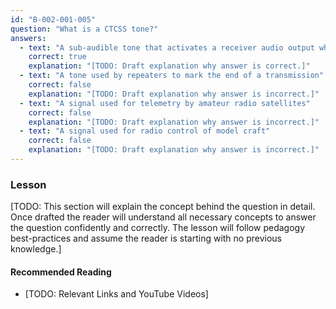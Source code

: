 ```yaml
---
id: "B-002-001-005"
question: "What is a CTCSS tone?"
answers:
  - text: "A sub-audible tone that activates a receiver audio output when present"
    correct: true
    explanation: "[TODO: Draft explanation why answer is correct.]"
  - text: "A tone used by repeaters to mark the end of a transmission"
    correct: false
    explanation: "[TODO: Draft explanation why answer is incorrect.]"
  - text: "A signal used for telemetry by amateur radio satellites"
    correct: false
    explanation: "[TODO: Draft explanation why answer is incorrect.]"
  - text: "A signal used for radio control of model craft"
    correct: false
    explanation: "[TODO: Draft explanation why answer is incorrect.]"
---
```


### Lesson

[TODO: This section will explain the concept behind the question in detail. Once drafted the reader will understand all necessary concepts to answer the question confidently and correctly. The lesson will follow pedagogy best-practices and assume the reader is starting with no previous knowledge.]

#### Recommended Reading

- [TODO: Relevant Links and YouTube Videos]
